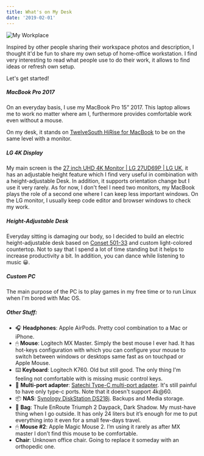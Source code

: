 ```yaml
---
title: What's on My Desk
date: '2019-02-01'
---
```


![My Workplace](/uploads/workspace.jpg)

Inspired by other people sharing their workspace photos and description, I thought it'd be fun to share my own setup of home-office workstation.
I find very interesting to read what people use to do their work, it allows to find ideas or refresh own setup.

Let's get started!

##### MacBook Pro 2017

On an everyday basis, I use my MacBook Pro 15” 2017. This laptop allows me to work no matter where am I, furthermore provides comfortable work even without a mouse.

On my desk, it stands on [TwelveSouth HiRise for MacBook](https://www.twelvesouth.com/product/hirise-for-macbook) to be
on the same level with a monitor.

##### LG 4K Display

My main screen is the [27 inch UHD 4K Monitor | LG 27UD69P | LG UK](https://www.lg.com/uk/monitors/lg-27UD69P), it has an adjustable height feature which I find very useful
in combination with a height-adjustable Desk. In addition, it supports orientation change but I use it very rarely.
As for now, I don't feel I need two monitors, my MacBook plays the role of a second one where I can keep less important windows.
On the LG monitor, I usually keep code editor and browser windows to check my work.

##### Height-Adjustable Desk

Everyday sitting is damaging our body, so I decided to build an electric height-adjustable desk based on [Conset 501-33](https://www.conset.com/product/prodone/5097/default.aspx) and custom light-colored countertop.
Not to say that I spend a lot of time standing but it helps to increase productivity a bit. In addition, you can dance while listening to music 😀.

##### Custom PC

The main purpose of the PC is to play games in my free time or to run Linux when I'm bored with Mac OS.

##### Other Stuff:

- 🎧 **Headphones**: Apple AirPods. Pretty cool combination to a Mac or iPhone.
- 🖱 **Mouse**: Logitech MX Master. Simply the best mouse I ever had. It has hot-keys configuration with which you can configure your mouse to switch between windows or desktops same fast as on touchpad or Apple Mouse.
- ⌨️ **Keyboard**: Logitech K760. Old but still good. The only thing I'm feeling not comfortable with is missing music control keys.
- 🧰 **Multi-port adapter**: [Satechi Type-C multi-port adapter](https://satechi.net/products/satechi-slim-aluminum-type-c-multi-port-adapter?variant=27296854025). It's still painful to have only type-c ports. Note that it doesn't support 4k@60.
- 📦 **NAS**: [Synology DiskStation DS218j](https://www.synology.com/en-global/products/DS218j). Backups and Media storage.
- 🎒 **Bag**: Thule EnRoute Triumph 2 Daypack, Dark Shadow. My must-have thing when I go outside. It has only 24 liters but it’s enough for me to put everything into it even for a small few-days travel.
- 🖱 **Mouse #2**: Apple Magic Mouse 2. I’m using it rarely as after MX master I don’t find this mouse to be comfortable.
- **Chair**: Unknown office chair. Going to replace it someday with an orthopedic one.
